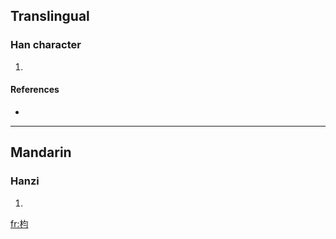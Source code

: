 ==Translingual==

===Han character===
{{Han char|rn=75|rad=木|as=04|sn=8|four=4792<sub>0</sub>|canj=木心一一 (DPMM)}}

# {{defn|Han|sort=木04}}

====References====
* {{Han ref|kx=0514.200|dkj=14522|dj=0902.060|hdz=21173.140|uh=6783|ud=26499|bh=CCE3|bd=52451}}

----

==Mandarin==

===Hanzi===
{{cmn-hanzi|pin=[[jìn]] ([[jin4]])|wg=chin<sup>4</sup>}}

# {{defn|Mandarin|sort=木04}}

[[fr:枃]]